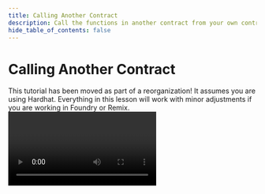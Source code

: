 ```yaml
---
title: Calling Another Contract
description: Call the functions in another contract from your own contract.
hide_table_of_contents: false
---
```


# Calling Another Contract

<Warning>
This tutorial has been moved as part of a reorganization! It assumes you are using Hardhat. Everything in this lesson will work with minor adjustments if you are working in Foundry or Remix.
</Warning>



<Video videoId='877157748' title='Calling Another Contract' />
